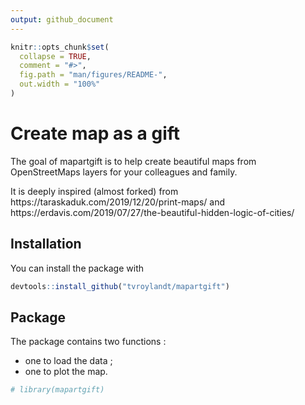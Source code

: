 ```yaml
---
output: github_document
---
```


<!-- README.md is generated from README.Rmd. Please edit that file -->

```r
knitr::opts_chunk$set(
  collapse = TRUE,
  comment = "#>",
  fig.path = "man/figures/README-",
  out.width = "100%"
)
```

# Create map as a gift

The goal of mapartgift is to help create beautiful maps from OpenStreetMaps layers for your colleagues and family.

It is deeply inspired (almost forked) from https://taraskaduk.com/2019/12/20/print-maps/ and https://erdavis.com/2019/07/27/the-beautiful-hidden-logic-of-cities/ 

## Installation

You can install the package with 

``` r
devtools::install_github("tvroylandt/mapartgift")
```
## Package

The package contains two functions :

+ one to load the data ;
+ one to plot the map.

```r
# library(mapartgift)
```
